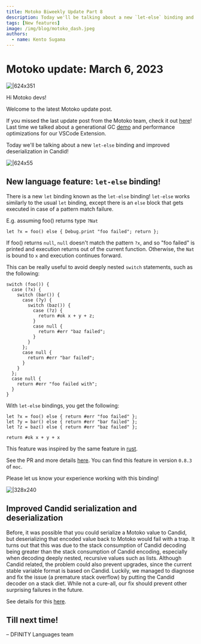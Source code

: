 ```yaml
---
title: Motoko Biweekly Update Part 8
description: Today we'll be talking about a new `let-else` binding and improved deserialization in Candid!
tags: [New features]
image: /img/blog/motoko_dash.jpeg
authors:
  - name: Kento Sugama
---
```


# Motoko update: March 6, 2023
![|624x351](/img/blog/motoko_dash.jpeg)

Hi Motoko devs!

Welcome to the latest Motoko update post.

If you missed the last update post from the Motoko team, check it out [here](https://forum.dfinity.org/t/generational-gc-and-vscode-performance-improvement-motoko-updates/18617)! Last time we talked about a generational GC [demo](https://youtu.be/hJyFmX__ZGw?t=3765) and performance optimizations for our VSCode Extension.

Today we'll be talking about a new `let-else` binding and improved deserialization in Candid!

![|624x55](../_assets/code.png)

## New language feature: `let-else` binding!

There is a new `let` binding known as the `let-else` binding! `let-else` works similarly to the usual `let` binding, except there is an `else` block that gets executed in case of a pattern match failure.

E.g. assuming foo() returns type `?Nat`

```
let ?x = foo() else { Debug.print "foo failed"; return };
```

If foo() returns `null`, `null` doesn't match the pattern `?x`, and so "foo failed" is printed and execution returns out of the current function. Otherwise, the `Nat` is bound to `x` and execution continues forward.

This can be really useful to avoid deeply nested `switch` statements, such as the following:

```
switch (foo()) {
  case (?x) {
    switch (bar()) {
      case (?y) {
        switch (baz()) {
          case (?z) {
            return #ok x + y + z;
          }
          case null {
            return #err "baz failed";
          }
        } 
      };
      case null {
        return #err "bar failed";
      }
    }
  };
  case null {
    return #err "foo failed with";
  }
}
```

With `let-else` bindings, you get the following:

```
let ?x = foo() else { return #err "foo failed" };
let ?y = bar() else { return #err "bar failed" };
let ?z = baz() else { return #err "baz failed" };

return #ok x + y + x
```

This feature was inspired by the same feature in [rust](https://rust-lang.github.io/rfcs/3137-let-else.html).

See the PR and more details [here](https://github.com/dfinity/motoko/pull/3817). You can find this feature in version `0.8.3` of `moc`.

Please let us know your experience working with this binding!

![|328x240](../_assets/stack_with_motoko.png)

## Improved Candid serialization and deserialization

Before, it was possible that you could serialize a Motoko value to Candid, but deserializing that encoded value back to Motoko would fail with a trap. It turns out that this was due to the stack consumption of Candid decoding being greater than the stack consumption of Candid encoding, especially when decoding deeply nested, recursive values such as lists. Although Candid related, the problem could also prevent upgrades, since the current stable variable format is based on Candid. Luckily, we managed to diagnose and fix the issue (a premature stack overflow) by putting the Candid decoder on a stack diet. While not a cure-all, our fix should prevent other surprising failures in the future.

See details for this [here](https://github.com/dfinity/motoko/pull/3809).

## Till next time!

– DFINITY Languages team